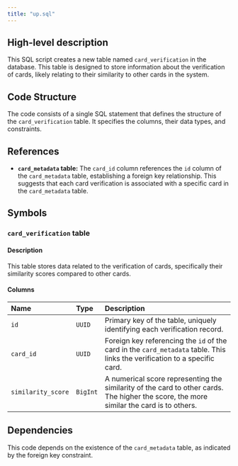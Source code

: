 ```yaml
---
title: "up.sql"
---
```


## High-level description
This SQL script creates a new table named `card_verification` in the database. This table is designed to store information about the verification of cards, likely relating to their similarity to other cards in the system.

## Code Structure
The code consists of a single SQL statement that defines the structure of the `card_verification` table. It specifies the columns, their data types, and constraints.

## References
- **`card_metadata` table:** The `card_id` column references the `id` column of the `card_metadata` table, establishing a foreign key relationship. This suggests that each card verification is associated with a specific card in the `card_metadata` table.

## Symbols
### `card_verification` table
#### Description
This table stores data related to the verification of cards, specifically their similarity scores compared to other cards.

#### Columns
| Name | Type | Description |
|:-----|:-----|:------------|
| `id` | `UUID` | Primary key of the table, uniquely identifying each verification record. |
| `card_id` | `UUID` | Foreign key referencing the `id` of the card in the `card_metadata` table. This links the verification to a specific card. |
| `similarity_score` | `BigInt` |  A numerical score representing the similarity of the card to other cards. The higher the score, the more similar the card is to others. |


## Dependencies
This code depends on the existence of the `card_metadata` table, as indicated by the foreign key constraint. 
